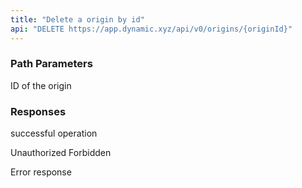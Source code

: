```yaml
---
title: "Delete a origin by id"
api: "DELETE https://app.dynamic.xyz/api/v0/origins/{originId}"
---
```


### Path Parameters

<ParamField path="originId" type="string" required>
  ID of the origin
</ParamField>

### Responses

<Tabs>

<Tab title="🟢 204">successful operation</Tab>

<Tab title="🔴 401">
Unauthorized

  <ResponseField name="error" type="string" />
</Tab>

<Tab title="🔴 403">
Forbidden

  <ResponseField name="error" type="string" />
</Tab>

<Tab title="🔴 500">

Error response

 <ResponseField name="error" type="string" />
 
</Tab>

</Tabs>
